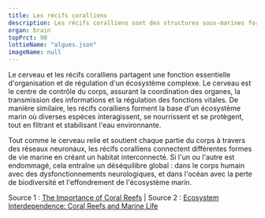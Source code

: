 ---
title: Les récifs coralliens
description: Les récifs coralliens sont des structures sous-marines formées par l'accumulation de coraux vivants et morts, abritant une biodiversité marine exceptionnelle et jouant un rôle crucial dans la protection des côtes et la régulation des écosystèmes marins.
organ: brain
topPrct: 90
lottieName: "algues.json"
imageName: null
---
Le cerveau et les récifs coralliens partagent une fonction essentielle d'organisation et de régulation d'un écosystème complexe. Le cerveau est le centre de contrôle du corps, assurant la coordination des organes, la transmission des informations et la régulation des fonctions vitales. De manière similaire, les récifs coralliens forment la base d'un écosystème marin où diverses espèces interagissent, se nourrissent et se protègent, tout en filtrant et stabilisant l'eau environnante.

Tout comme le cerveau relie et soutient chaque partie du corps à travers des réseaux neuronaux, les récifs coralliens connectent différentes formes de vie marine en créant un habitat interconnecté. Si l'un ou l'autre est endommagé, cela entraîne un déséquilibre global : dans le corps humain avec des dysfonctionnements neurologiques, et dans l'océan avec la perte de biodiversité et l'effondrement de l'écosystème marin.

Source 1 : [The Importance of Coral Reefs](https://www.unep.org) | Source 2 : [Ecosystem Interdependence: Coral Reefs and Marine Life](https://ocean.si.edu)
